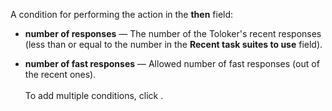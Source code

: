 A condition for performing the action in the **then** field:

- **number of responses** — The number of the Toloker's recent responses (less than or equal to the number in the **Recent task suites to use** field).

- **number of fast responses** — Allowed number of fast responses (out of the recent ones).<br/><br/>To add multiple conditions, click <img src="https://tlk-infra-front.azureedge.net/portal-static/uploaded/images/1675425170178/1675425170178_original_svg.svg" alt="" />.